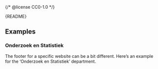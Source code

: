 {/* @license CC0-1.0 */}


<Meta of={FooterStories} />

<Markdown>{README}</Markdown>

<Primary />

## Examples

### Onderzoek en Statistiek

The footer for a specific website can be a bit different.
Here’s an example for the ‘Onderzoek en Statistiek’ department.

<Canvas of={FooterStories.Onderzoek} />
